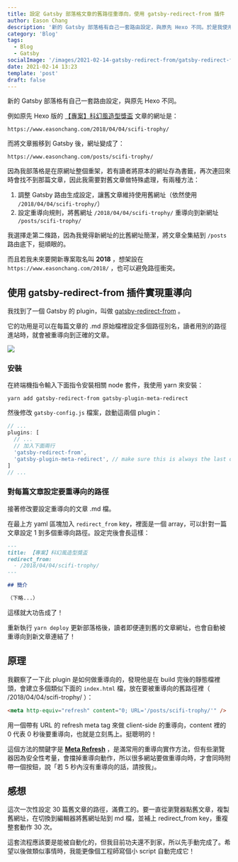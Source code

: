 ```yaml
---
title: 設定 Gatsby 部落格文章的舊路徑重導向，使用 gatsby-redirect-from 插件
author: Eason Chang
description: '新的 Gatsby 部落格有自己一套路由設定，與原先 Hexo 不同。於是我使用 gatsby-redirect-from plugin 將文章舊路徑重導向。'
category: 'Blog'
tags:
  - Blog
  - Gatsby
socialImage: '/images/2021-02-14-gatsby-redirect-from/gatsby-redirect-from.png'
date: 2021-02-14 13:23
template: 'post'
draft: false
---
```


新的 Gatsby 部落格有自己一套路由設定，與原先 Hexo 不同。

例如原先 Hexo 版的 [【專案】科幻風造型獎盃](https://www.easonchang.com/posts/scifi-trophy/) 文章的網址是：

```
https://www.easonchang.com/2018/04/04/scifi-trophy/
```

而將文章搬移到 Gatsby 後，網址變成了：

```
https://www.easonchang.com/posts/scifi-trophy/
```

因為我部落格是在原網址整個重架，若有讀者將原本的網址存為書籤，再次連回來時會找不到那篇文章，因此我需要對舊文章做特殊處理，有兩種方法：

1. 調整 Gatsby 路由生成設定，讓舊文章維持使用舊網址（依然使用 `/2018/04/04/scifi-trophy/`）
2. 設定重導向規則，將舊網址 `/2018/04/04/scifi-trophy/` 重導向到新網址 `/posts/scifi-trophy/`

我選擇走第二條路，因為我覺得新網址的比舊網址簡潔，將文章全集結到 `/posts` 路由底下，挺順眼的。

而且若我未來要開新專案取名叫 **2018** ，想架設在 `https://www.easonchang.com/2018/` ，也可以避免路徑衝突。

## 使用 gatsby-redirect-from 插件實現重導向

我找到了一個 Gatsby 的 plugin，叫做 [gatsby-redirect-from](https://www.gatsbyjs.com/plugins/gatsby-redirect-from/) 。

它的功用是可以在每篇文章的 .md 原始檔裡設定多個路徑別名，讀者用別的路徑進站時，就會被重導向到正確的文章。

![](/images/2021-02-14-gatsby-redirect-from/gatsby-redirect-from.png)

### 安裝

在終端機指令輸入下面指令安裝相關 node 套件，我使用 yarn 來安裝：

```shell
yarn add gatsby-redirect-from gatsby-plugin-meta-redirect
```

然後修改 `gatsby-config.js` 檔案，啟動這兩個 plugin：

```js
// ...
plugins: [
  // ...
  // 加入下面兩行
  'gatsby-redirect-from',
  'gatsby-plugin-meta-redirect', // make sure this is always the last one
]
// ...
```

### 對每篇文章設定要重導向的路徑

接著修改要設定重導向的文章 .md 檔。

在最上方 yaml 區塊加入 `redirect_from` key，裡面是一個 array，可以針對一篇文章設定 1 到多個重導向路徑。設定完後會長這樣：

```markdown
---
title: 【專案】科幻風造型獎盃
redirect_from:
  - /2018/04/04/scifi-trophy/
---

## 簡介

（下略...）
```

這樣就大功告成了！

重新執行 `yarn deploy` 更新部落格後，讀者即便連到舊的文章網址，也會自動被重導向到新文章連結了！

## 原理

我觀察了一下此 plugin 是如何做重導向的，發現他是在 build 完後的靜態檔裡頭，會建立多個類似下面的 `index.html` 檔，放在要被重導向的舊路徑裡（ /2018/04/04/scifi-trophy/ ）：

```html
<meta http-equiv="refresh" content="0; URL='/posts/scifi-trophy/'" />
```

用一個帶有 URL 的 refresh meta tag 來做 client-side 的重導向，content 裡的 0 代表 0 秒後要重導向，也就是立刻馬上。挺聰明的！

這個方法的關鍵字是 **[Meta Refresh](https://en.wikipedia.org/wiki/Meta_refresh)** ，是滿常用的重導向實作方法，但有些瀏覽器因為安全性考量，會擋掉重導向動作，所以很多網站要做重導向時，才會同時附帶一個按鈕，說「若 5 秒內沒有重導向的話，請按我」。

## 感想

這次一次性設定 30 篇舊文章的路徑，滿費工的。要一直從瀏覽器點舊文章，複製舊網址，在切換到編輯器將舊網址貼到 md 檔，並補上 redirect_from key，重複整套動作 30 次。

這套流程應該要是能被自動化的，但我目前功夫還不到家，所以先手動完成了。希望以後做類似事情時，我能更像個工程師寫個小 script 自動完成它！
